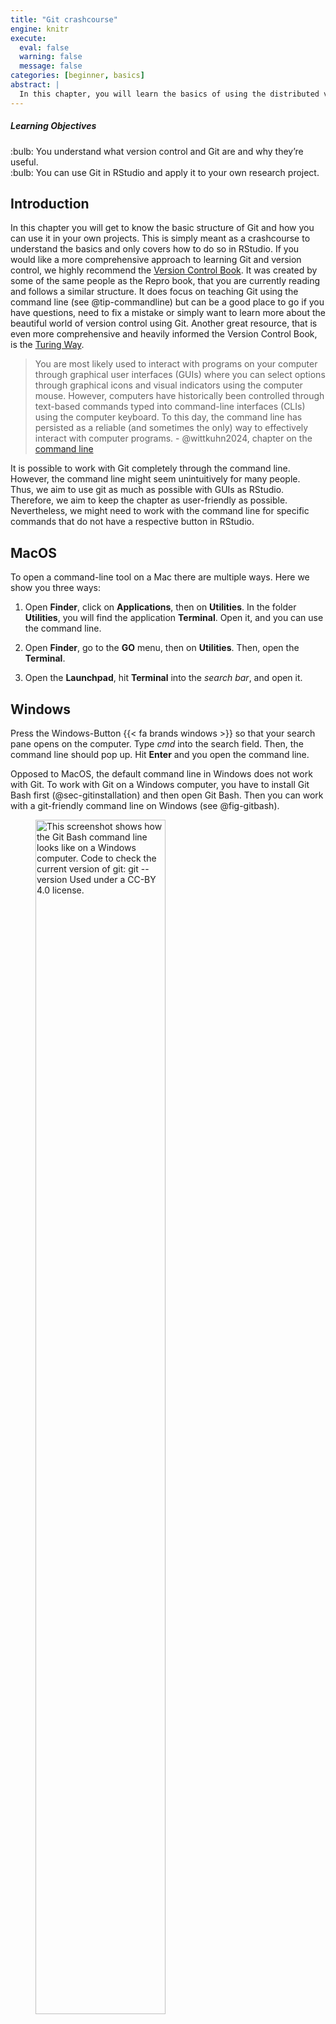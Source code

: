 ```yaml
---
title: "Git crashcourse"
engine: knitr
execute:
  eval: false
  warning: false
  message: false
categories: [beginner, basics]
abstract: |
  In this chapter, you will learn the basics of using the distributed version control system Git in RStudio.
---
```


::: {.callout-tip appearance="minimal"}
<h5>Learning Objectives</h5>

:bulb: You understand what version control and Git are and why they're useful.<br>
:bulb: You can use Git in RStudio and apply it to your own research project.<br>
:::

## Introduction

In this chapter you will get to know the basic structure of Git and how you can use it in your own projects.
This is simply meant as a crashcourse to understand the basics and only covers how to do so in RStudio.
If you would like a more comprehensive approach to learning Git and version control, we highly recommend the [Version Control Book](https://lennartwittkuhn.com/version-control-book/).
It was created by some of the same people as the Repro book, that you are currently reading and follows a similar structure.
It does focus on teaching Git using the command line (see @tip-commandline) but can be a good place to go if you have questions, need to fix a mistake or simply want to learn more about the beautiful world of version control using Git.
Another great resource, that is even more comprehensive and heavily informed the Version Control Book, is the [Turing Way](https://book.the-turing-way.org/reproducible-research/vcs).

::: {#tip-commandline .callout-tip title="What is the command line?" collapse="false"}

>You are most likely used to interact with programs on your computer through graphical user interfaces (GUIs) where you can select options through graphical icons and visual indicators using the computer mouse.
>However, computers have historically been controlled through text-based commands typed into command-line interfaces (CLIs) using the computer keyboard.
>To this day, the command line has persisted as a reliable (and sometimes the only) way to effectively interact with computer programs. - @wittkuhn2024, chapter on the [command line](https://lennartwittkuhn.com/version-control-book/chapters/command-line.html)

:::

It is possible to work with Git completely through the command line.
However, the command line might seem unintuitively for many people.
Thus, we aim to use git as much as possible with GUIs as RStudio.
Therefore, we aim to keep the chapter as user-friendly as possible.
Nevertheless, we might need to work with the command line for specific commands that do not have a respective button in RStudio.

::: {.callout-tip title="How to open the command line on your computer" collapse="false"}

::: panel-tabset
## MacOS

To open a command-line tool on a Mac there are multiple ways.
Here we show you three ways: 

1. Open **Finder**, click on **Applications**, then on **Utilities**.
In the folder **Utilities**, you will find the application **Terminal**.
Open it, and you can use the command line.

1. Open **Finder**, go to the **GO** menu, then on **Utilities**.
Then, open the **Terminal**.

1. Open the **Launchpad**, hit **Terminal** into the *search bar*, and open it.

## Windows

Press the Windows-Button {{< fa brands windows >}} so that your search pane opens on the computer.
Type *cmd* into the search field.
Then, the command line should pop up.
Hit **Enter** and you open the command line.

::: {.callout-note}

Opposed to MacOS, the default command line in Windows does not work with Git.
To work with Git on a Windows computer, you have to install Git Bash first (@sec-gitinstallation) and then open Git Bash.
Then you can work with a git-friendly command line on Windows (see @fig-gitbash).

![This screenshot shows how the Git Bash command line looks like on a Windows computer. Code to check the current version of git: `git --version` Used under a [CC-BY 4.0](https://creativecommons.org/licenses/by/4.0) license.](../static/git-bash.png){#fig-gitbash width="70%"}

:::

:::

:::

### What are Git and version control and why are they useful

You've likely come across the illustration below before in this book, but it helps illustrate why using version control can make your workflow and collaboration that much smoother.

```r
#| results: asis
#| eval: true
#| echo: false
#| label: final-doc-comic
cat(make_figure("final-doc-comic"))
```

Version control allows you to keep working on the same file whilst not losing your previous versions.
Just imagine you are working on a code that's working perfectly fine, let's call this 01_code.
You now add a new feature to 01_code for which you change parts of the previous code.
Accidentally, you've created a bug and now your whole code doesn't run anymore.
You've changed too much to simply remember what you would need to do to get back to 01_code.
Wouldn't it be great to travel back in time to your working 01_code?
In a way version control allows you to do this.
It essentially allows you to take snapshots of your work that you can go back to at any point.  

Git is a software that allows you to do just that.

### Git and reproducibility

Git as version control software is able to follow different versions of code and data.
Thus, it provides information about code and data **evolved** over time.
Hence, it becomes way easier to understand which code and data was used to create e.g. a particular figure.
Further, Git saves a **version history** enabling us to understand the changes made, the purpose of analyses, even months or years later.
Thus, we can remarkably reduce process-based reproducibility errors when using Git (@sec-repro-errors)
Meanwhile, Git hides older versions which keeps your project structure organized.
However, you can still access them if you need them [@community2022].


### Some limitations

Git is not good at tracking very large files such as data sets, which can slow it down quite a bit.
It is also not very good at tracking binary files like videos, images or '.docx' files. 
But if you want to track written work you can use '.md' (Markdown) files instead.

## First steps
### Installation {#sec-gitinstallation}
To use Git, you have to install it first.
Depending on your operating system, this will look different.

::: {.callout-tip title="How to install Git on your computer" collapse="false"}

::: panel-tabset
## {{< fa brands apple >}} MacOS

On recent versions of MacOS (> MacOS Sierra 10.12) Git should come pre- installed.
To check whether Git is pre-installed, head to your command-line/Terminal and enter the following command.

```zsh
git --version
```

When Git is already installed, you should see an output similar to below.

```zsh
#| code-copy: false
git version 2.39.2 (Apple Git-143)
```

When Git is not installed, you will receive a prompt asking you if you want to install it along Xcode command line deleveloper tools.
You will also be asked for your administrator password.
Make sure that you have enough storage on your computer to install the Xcode command line developer tools.

Maybe, you will receive an error message called `xcrun:error`.
If so, check out the [Git installation instructions](https://lennartwittkuhn.com/version-control-book/chapters/installation.html#option-1-terminal) in the version control book [@wittkuhn2024].
The authors describe how to fix it.

## {{< fa brands windows >}} Windows

On [Git for Windows](https://gitforwindows.org/) you can download Git and Bash in one go.
The Bash shell is a commonly used command-line interface, which can be useful for more complex commands.
On the website simply click on the **Download** button and after it has finished downloading, double-click on the installer to start the installation process.
You can accept all the default settings if you have no special requirements such as a specific installation destination.
After running through all the settings, click **Install**.
Once done installing, the Bash shell will open automatically.
To confirm everything worked correctly and Git is installed, run the following command, which should return the Git version.

```bash
git --version
```

```zsh
#| code-copy: false

git version 2.46.0.windows.1
```
:::
:::

### Setting up Git in `.gitconfig`

When you first start using Git, there are some things you need to set up in the `.gitconfig` file.
This file stores all your specific settings.
Using the [command line](http://repro-book/chapters/git-crashcourse.html#introduction), you first need to let Git know who you are.
Your username and email address will be associated with the changes you're tracking with Git.
This is useful, as it allows others to trace back who made which changes.
As you will later use this email address to connect with GitHub, make sure you either use the same email as the one in your GitHub account or use an email address you would be happy to use for your GitHub profile as well!  
To set this up, enter the command below in the command line, replacing 'Your Name' and 'Your Email' with your own.

```bash
git config --global user.name "Name"
git config --global user.email Your Email
```

::: {.callout-important title="Consider privacy concerns!" collapse=false}  
Beware that your username and email address will be publicly visible if you make changes to a public project on e.g., GitHub.
This is very difficult to change or remove later on.
This is relevant if you plan on potentially sharing private projects later on.
Consider if you'd rather use a pseudonym for your username and email address.
:::

The next step is not strictly necessary for functionality but comes highly recommended.
Some older versions of Git still use the terminology of "master" to define the most important branch (There will be more explanation on what branches are later on).
To make the terminology of Git less offensive and more inclusive, there has been a shift to refer to "main" instead.
To ensure your Git will refer to "main" instead of "master", simply run this in your command line:

```bash
git config --global init.defaultBranch main
```

### Repository

In the world of Git, your project is referred to as a repository.
More specifically repository, or repo for short, refers to the folderstructure that you are tracking with Git, which usually is the same as your project.
Sometimes project and repo are used interchangeably but when using Git and GitHub, your project is called a repository.

## Using Git in RStudio

Git is well integrated in RStudio and offers a GUI for Git.
As long as you have Git installed on your computer, it is very easy to use it in RStudio and add it to existing projects.
Whilst originally Git is a command line based program, using the GUI of RStudio makes it more intuitive and can be faster for standard commands than typing them out.
However, for some actions, using the command line is still necessary.

### Setting up Git in an existing R project

Before setting up Git in an existing R-project, make sure you are in your intended project in RStudio ^[:bulb: Tip: How to set up an R-project is explained in the [Good coding practices](https://lennartwittkuhn.com/repro-book/chapters/good-coding-practices.html#sec-rproject) chapter.].
Now, to set up Git, simply go to **Tools > Version Control > Project Setup...** (see below) and choose Git as the version control system in the Pop-up window. Confirm both the initialization of a Git repository in your project, as well as the RStudio restart.

![This screenshot shows where to find the version control feature in RStudio . Used under a [CC-BY 4.0](https://creativecommons.org/licenses/by/4.0) license.](../static/git-initialize.jpg)

Well done, now you should have an additional tab for Git next to your environment pane, which is usually found in the upper right corner.
It should look something like below.

![This screenshot shows where to find Git pane in RStudio. Used under a [CC-BY 4.0](https://creativecommons.org/licenses/by/4.0) license.](../static/git-pane.jpg)

Here you can see all of your projects file, which so far are not tracked by Git.

### The `.gitignore` file {#sec-gitignore}

Now that you've added Git to your repository, a `.gitignore` file was automatically added to it.
This file lists all the files that are **not** tracked aka ignored by Git.
You can and should add files that you don't want to be included in the version history in here.

This is useful to:  

1. Keep your repository **free of unnecessary files**, that would only clutter it.
You should ignore files that can be recreated by using code from your repository, e.g., plots you created in your data analysis.  

2. Keep **private** or sensitive information out of the version control history, which you might later share.  

3. **Not slow down** working with your repository by adding big files, such as datasets to the .gitignore file.
Additionally, you shouldn't need to track changes when it's reproducible from your raw data and code.  

To add files to .gitignore, just open the .gitignore file and **list the files** you don't want to be tracked in it.

```bash
*.pdf # <1>
misc # <2>
```

1. This entry makes Git ignore all `.pdf` files inside your repository.
2. This entry makes Git ignore the `misc` folder inside your repository.

There will already be some files listed there that are being ignored by default.
Your `.gitignore` should look something like this.

![This screenshot shows how a .gitignore file looks like in RStudio . Used under a [CC-BY 4.0](https://creativecommons.org/licenses/by/4.0) license.](../static/git-gitignore.jpg){#fig-git-gitignore}

### Ignore previously tracked files and folders

The simple addition to the `.gitignore` file of the desired files and folders (see @sec-gitignore) does only work conveniently, if they are added to the `.gitignore` file **before** the files and folders were created.
However, it requires an extra step to add files and folders to the `.gitignore` file that have been tracked before.
Consider you have a folder (e.g. `misc`) in your repository that you want to ignore but it was tracked before by git (see @fig-git-gitignore).
If you just add `misc` to the `.gitignore` file, what happens, is that git stop tracking changes for all **new** files and folders in that folder.
However, the files and subfolders that were in the `misc` folder **before**, are **still tracked** by git.
You have to use the command line to not track files and folders that have been tracked before[^1].

[^1]: To the best of our knowledge, no graphical button exists for these cases.
Thus, it requires the use of the command line.

::: {.panel-tabset}
## Ignore tracked folder

To withdraw the tracking of a folder, you have to do two things:

1. You have to add the folder in the `.gitignore` file.
To do so, write the name of your folder in a new line of the `.gitignore` file

2. You have to remove the folder from the cache specifying which documents Git is tracking.
To do so, type the command below in to your command line.

```bash
git rm --cache -r <folder-name> # <1>
```

1. Replace `<folder-name>` by the name of your folder

The `-r` in that command stands for recursive and specifies that all subfolders in the target folder will be ignored, too.

---

##### Example {.unnumbered}

Withdraw tracking from the folder `raw_data` that is a subfolder of the the `data` folder.

```bash
data/raw_data
```

```bash
#| code-copy: false
git rm --cache -r data/raw_data
```

## Ignore tracked file

To withdraw the tracking of a file, you also have to do two things:

1. You have to add the folder in the `.gitignore` file.
To do so, write the name of your folder in a new line of the `.gitignore` file

2. You have to remove the file from the cache specifying which documents Git is tracking.
However, the command is slightly different in comparison to the one for folders.

```bash
git rm --cache <file-name> # <1>
```

1. Replace `<file-name>` by the name of your file.
Remember to put the file extension on the name.

The `-r` is not required anymore, since a file cannot contain other subfolders and files.

---

##### Example {.unnumbered}

Withdraw tracking from the file `participant-003_feedback.pdf` that lies in the folder `feedback` which, in turn, is a subfolder of `misc`.

```bash
misc/feedback/participant-003_feedback.pdf
```

```bash
#| code-copy: false
git rm --cache -r misc/feedback/participant-003_feedback.pdf
```
:::

As you should have figured out, it is useful to think about which files and folders you want or do not want to track before setting up your project.
Nevertheless, changes might arise during your project and this helps you to keep your version control history clean, even when circumstances change.

## General workflow with Git

When using Git, the most basic workflow is:  

1. Make changes to your files and save them as usual  
2. Stage files  
3. Commit your changes  

### Staging

**Staging** is essentially telling Git which files and changes you want it to track in your next commit.
It is like adding items to your shopping cart but not yet buying them.
You have to do this before being able to create a commit.
When staging files, keep in mind what changes and files to include in a single commit.
This can be all the files that you've changed in order to fix a bug or to include a new feature, but could be divided up into smaller commits as well.  

In order to stage a file in RStudio, simply tick the box on the left of the file name in the Git pane. 
There, all your files that have saved changes but aren't yet tracked with Git will show up.
Logically, after you have first initialized Git in a repository, all the files will show up there as they have not yet been tracked.
You can go ahead and stage all the files and then click **Commit** in the Git pane.
Below you can see how this could look like.

![This screenshot shows ow to stage files in RStudio. Used under a [CC-BY 4.0](https://creativecommons.org/licenses/by/4.0) license.](../static/git-inital-staging.jpg)

### Committing
A **commit** is like a screenshot of your current work.
Everything that you have previously **staged** will be included in the next commit and makes up that specific version of your repository that you are saving.

![Commits can be compared to anchors in climbing. When you commit, you create a safety point you can't fall past in your progress. Illustration from the [Openscapes](https://openscapes.org/) blog [_GitHub for supporting, contributing, and failing safely_](https://openscapes.org/blog/2022-05-27-github-illustrated-series/) by Allison Horst and Julia Lowndes. Used under a [CC-BY 4.0](https://creativecommons.org/licenses/by/4.0) license.](../static/git-wickham-bryan-monster-climb.jpg)

In RStudio, after having staged your files you can simply make a commit by pressing the **Commit** button in the Git pane.
Now you add a commit message.
@fig-git-initial-commit shows how this would look like for the initial commit, including the commit message.

![This screenshot shows creating the initial commit in RStudio. Used under a [CC-BY 4.0](https://creativecommons.org/licenses/by/4.0) license.](../static/git-initial-commit.jpg){#fig-git-initial-commit}

For the commit message, it's important to be concise and descriptive of what your changes did, as this is what you will later see listed in the commit history.
If you do want to go back to a previous version later on, the commit messages need to be understandable enough for you and others to easily spot the correct one.
By convention, start your message with a verb in the imperative, e.g., 'Add', 'Fix', 'Remove'.
Now simply press the **Commit** button below the message.
Congrats, you just created your first commit.  

You can create a new commit at any point of time.
It is usually better to commit often rather than seldom.
But also committing too often can make your commit history overwhelming and hard to find specific changes.

::: {.callout-tip title="How to create better commit messages" collapse=false}
It might help you to imagine these two scenarios, when trying to create better commit messages:  
1. Impersonate a strict, tight-lipped, demanding commander that yells what you are supposed to be doing at you in one short sentence.  
2. Think about your message being read by your vicious archnemesis, who doesn't want to understand what you did there.
(Similarly, you could also think about yourself in 5 months time, not having touched your project at all and barely remembering what it was about.)  
Another great way to think about what to include in your commit message are your answers to the questions: 
What?
Why?
Where?
In all of this, please remember: It is still better to commit than to overthink the messages, however your collaborators, including your future self will thank you for not leaving them empty and being concise and precise.
:::

::: {.callout-tip title="Amending a commit" collapse=true}
When creating a new commit you have the option to check the box **Amend previous commit**.
This adds your newly staged changes to the commit you made previously and gives it the commit message you just entered.
This can be useful if you forgot to add some changes or if you are essentially still working on the same thing and want to keep your commit history cleaner.
It can also be useful if you just want to change your previous commit's message.
Simply write the corrected commit message, check the **Amend previous commit** button and commit it.
Just be careful tat you did not stage any files, if you only want to change the message.
:::

::: {.callout-tip title="Why are staging and committing separate actions?" collapse=false}
Staging and committing being separate actions allow you to be more deliberate in what you include in one commit.
Logical units can go together by staging several files before creating a singular commit.
These changed files might depend upon each other or are part of one larger action.
Even if you've made changes across many files already but want to create several commits across them, you can do this by deliberately staging them.
By only staging some of the changed files and creating a first commit and then staging the rest and creating a second commit, you can create more logical and clean commits.
In your workflow, you can get a better overview and avoid forgetting files to include in a commit, by already staging them once you are done with changes within them.
You can also stage only parts of the changes you've made by **staging chunks**.
This way you can include only some lines in a commit even if you made other changes to a file as well.
You can do this in the commit window, by first selecting your file and then selecting **Stage chunk** above the parts you've changed within a file. 
If you want to stage most of the changes, you can first stage the whole file and then select **Unstage chunks** above the lines you don't want to stage.
:::

::: {.callout-tip title="View the changes you are about to commit" collapse="true"}
As you can see in @fig-git-initial-commit, in the lower part of the window some lines are marked green.
These are lines that have changed in that specific document compared to the last commit you made.
In @fig-git-initial-commit, the first commit is shown.
Thus, all lines are now added into that document.
If you change your document and remove some lines of e.g. code, these lines are marked red (see @fig-git-history-love-message).
Hence, Git shows you which document will change in which line.
:::

### Retrieving previous versions

One major advantages of version control is being able to retrieve previous versions of your documents.
To do this, click the **History** button in the Git pane.
This shows you a list of your previous commits, e.g., in the screenshot below, you can see the commit '63289c71' with the commit message "Add love message to version control".

![This screenshot shows the commit history of a repository in RStudio. Used under a [CC-BY 4.0](https://creativecommons.org/licenses/by/4.0) license.](../static/git-history-love-message.jpg){#fig-git-history-love-message}

Here, you can already see, why descriptive commit messages are so valuable, especially when there will be more than just three commits.  
You can see which changes were made in that commit.
Navigate to the version you want to bring back and select **View file @ **.  
**Save as** allows you to replace your current file with the previous version you are looking at now.

![A screenshot of a previously committed file. Used under a [CC-BY 4.0](https://creativecommons.org/licenses/by/4.0) license.](../static/git-revert-history-save.jpg)

Simply save it as you are prompted to do.
Now as a last step, save, stage and commit the file again as you normally would, to have Git track the change you just made.
Now, you just travelled back in time and reset your file to a previous version.
The versions of the file that you have changed in between the commit you went back to and the first time you made that commit are still there in your commit history.
This way you could also return to them later on if you change your mind.

## Branches

Branches allow you to work on your project in several versions at the same time.
You can keep your main repo unchanged, whilst figuring out how to fix a bug or plot your analysis on a different branch.
This let's you keep your working code safe whilst you add or modify things in a separate branch.
Once you're happy with changes made you can move them from that branch to your actual main branch.
A good example for research could be that you want to try out different visualizations of your results.
Instead of fidgeting with the same plot to try out different styles and having to revert to old commits to get back to the previous version, you can have several branches to try out new styles and if you like your plot, add it to your main branch.
Another example might be that you write a research paper in a Git-friendly environment (see Chapter about Quarto).
Branches are very helpful if you have different ideas of how to structure e.g. your theoretical background.
You can work on different ideas simultaneously while keeping your project structure clean.

The default branch in Git, where essentially your final results will land is called **main**. 
As touched on [previously](http://https://lennartwittkuhn.com/repro-book/chapters/git-crashcourse.html#setting-up-git-in-.gitconfig) in older versions of Git this was referred to as "master".

![This illustration shows a main branch in grey with several other branches. Each dot is a commit. From main at the third commit, a blue Feature A branch was created. From this Feature A branch another Feature A-1 branch was created after the second commit on Feature A. Feature A-1 now already includes the changes made in Feature A. Both branches were merged back into main. The Feature B branch has two commits but hasn't yet been merged back into main. Image from [Chapter "Git Branches"](https://book.the-turing-way.org/reproducible-research/vcs/vcs-git-branches.html) of the ["The Turing Way handbook to reproducible, ethical and collaborative data science"](https://book.the-turing-way.org/), used under a [Creative Commons Attribution 4.0 License](https://github.com/the-turing-way/the-turing-way/blob/main/LICENSE.md).](../static/git-turing-way-branching.jpg)

Branches allow you to work on a version of your repo whilst keeping the working version safe and separate as main.
You can mess around and experiment on other branches and once you are content with your changes you can add them to your main branch.
If you are not, you can just as easily abandon that branch, delete it and start fresh on a new branch, without impacting your main version.  
Additionally to keeping a working version of your code safe, it allows you to work on several issues or additions at the same time in separate branches.
You can always switch between these branches and your working code.
You can refer back to main easily or quickly prioritize one addition whilst keeping your other work-in-progress separate and safe to return to later on their respective branches.  
If you work on a repo together with other people, you can each work on a different branch at the same time and give each other access to these branches by using a remote repository, which we will briefly talk about later.

### Create a branch

To add a new branch to your repository, head to **Git pane > New Branch** and give your branch a descriptive but short name.
Naming your branches systematically with 'bugfix/'or 'feature/' etc. is helpful to easily identify what the aim of each branch is, making collaboration easier.

![Screenshot of adding a new branch called feature/intro in RStudio. Used under a [CC-BY 4.0](https://creativecommons.org/licenses/by/4.0) license.](../static/git-new-branch.jpg)

Once you've created a new branch, you essentially have a copy of your `main` and can change all the files however you want.
Staging and committing works just as usual.
You can switch between your branches by clicking on them in your Git pane.
Always make sure you are on the correct branch when making changes.

![Screenshot of viewing branches in RStudio. Used under a [CC-BY 4.0](https://creativecommons.org/licenses/by/4.0) license.](../static/git-view-branches.jpg)

::: {.callout-warning title="Pay attention to create new branches from main" collapse=true}
When creating a new branch, Git creates this branch from whichever branch you are on at the moment.
If you want to create a new branch from main, always double-check that you are on main.
:::

### Merging

Once you are happy with your changes in a branch and want to add it to your main you have to **merge** them.
Merging one branch into another refers to adding the changes you've made there to your other branch, often 'main'.
To do this, make sure you are on the branch you want to merge **into**, so add your changes to, which will often be main. To merge, go to your terminal in RStudio and run the following command:

``` bash
git merge <your branch>
```

::: {.callout-warning title="Merge conflicts" collapse="true"}
Sometimes, when you work on different branches and try to merge them, merge conflicts can occur.
In this occasion, Git is unable to resolve differences between branches and requests you to specify how to handle these differences.
When merge conflicts happen to you, do not be afraid.
Take a good look at the [respective section](https://lennartwittkuhn.com/version-control-book/chapters/branches.html#merge-conflicts) in the Version Control Book [@wittkuhn2024].
:::

### Delete a branch

After you have merged the branch, you can also delete the branch to keep your working environment clean.
Again, there is no button in RStudio to do that for you.
Thus, you will need to use the command line to do that.
To delete a branch, you use the `git branch -d` command:

```bash
git branch -d <your branch>
```

::: {.callout-caution title="Do not delete the main branch"}
Technically, you can delete your main branch like any other branch.
However, we do not recommend it to avoid any confusion.
:::

## Outlook: Remote repositories

This chapter introduced Git to you as software that makes it possible to track your changes of your research project, take snapshots of it, and go back to any given snapshot you want.
However, Git is also very powerful when it comes to collaborative work.
Think of @fig-final-doc-comic. A researcher and a supervisor work collaboratively on a manuscript.
Opposed to the time consuming way displayed in @fig-final-doc-comic, remote repositories can make things easier.
Thus, process-based reproducibility errors can also be reduced in collaborative settings.

The possibility to make your repositories available remotely makes Git and online platforms such as GitHub very valuable for collaboration.
GitHub is often referred to as it is the most popular platform and as a student you can get a free pro-account.
This allows you to transfer your local repositories to online platforms, where not only you can make use of features to better structure your project and workflow but most importantly your collaborators can easily access the repository.

Collaborators can simultaneously work on the same file in different or the same branches on their local repositories and once done, both can "upload", or **push** their versions to the remote repository.
On these online platforms such as GitHub, you can easily comment on the changes and merge them into other branches.
Other collaborators can easily "download", or **pull** these other versions to their own local repository.

Another advantage is that you can easily make your repository accessible to others.
In a publication, you can refer to your remote repository for easy access to not only your repository but also your version history.
This can make it easier to follow your work and train of thought.

You can also use this to simply optimize your own workflow and have a backup that's independent of your local computer and can be accessed from anywhere.
Repositories don't need to be public to to collaborated on, you can also keep them private and specifically invite your other contributors to them.

**Advantages of using remote repositories**:  
1. Collaboration  
2. Easy publishing/sharing of your work  
3. Backup  
4. Workflow optimization  

If you want to learn more about using remote repositories and connecting your local repository to a remote one, check out [The Version Control Book-Remotes: Introduction](https://lennartwittkuhn.com/version-control-book/chapters/remotes-intro.html).
You can also have a look at [The Turing Way](https://book.the-turing-way.org/collaboration/github-novice) for how to begin using GitHub.

<!--
### GitHub

GitHub is a popular platform for hosting remote repositories.
You can connect to it and have all your lo
As a student, you have free access to the pro-version of GitHub, which allows you to create XYZ?

### Connecting to GitHub

There are several things you need to do the first time you want to create a remote repository.  
1. Create a GitHub Account.
You can follow the instructions for creating a GitHub account here on the [Version Control Book-Connecting to a remote](https://lennartwittkuhn.com/version-control-book/chapters/remotes-intro.html#creating-an-account).
2. In order to connect to GitHub, you need to establish an authentication method.
This is in order to ensure that you are actually allowed to access and change certain repositories, when accessing them from your local computer and is necessary before being able to connect a local to a remote repository.
In order to to this, please refer to the [Version Control Book](https://lennartwittkuhn.com/version-control-book/chapters/remotes-intro.html#authentication) as it provides detailed instructions for both Windows and MacOS users.
Unfortunately in this case, you can not do this using the RStudio GUI but instead use your command line.
This is a once time process, so please don't be deterred by it and the advantages of having access to your remote repositories definitively makes it worthwhile.

### Connecting your local and remote repository

After having successfully created a GitHub account and setting up the authentication method, you can now move on to creating your first repository on GitHub and connecting it to your local repository.
Simply head to the [GitHub Startpage](https://github.com/) (make sure you are logged in) , click on the **+ > New repository**. 

![This screenshot shows where to find the 'New repository' feature on GitHub. Used under a [CC-BY 4.0](https://creativecommons.org/licenses/by/4.0) license.](../static/github-new-repo.jpg)

Now, you can go ahead and set up your repository by assigning it a name.
To simplify things for yourself and avoid confusion once you have several repositories on GitHub, a good option is to give your remote repository the same name as your local repository.
You also have to choose whether you want to make your repository 'Public' or 'Private'.
A public repository and its content can be viewed by anyone.
A private repository only you and explicitly added collaborators can view and add to.
You can change this setting later on, meaning that whilst working on it, you want to keep your code and other files private but upon publication want to make it accessible to be easily reproducible.  
Other than that, you can simply click **Create repository** at the bottom of the page and you've just created your first GitHub repository.

Now, as a last step, you need to connect your local and remote repositories.
Do do this, simply copy the HTTPS **or** SSH URL and head back to your repository in RStudio.

::: {.callout-warning title="SSH vs PAT URL" collapse=false}
Take care to use the HTTPS URL (httsp://) if you use PAT for authentication and the SSH URL (git@github.com) if you use an SSH key.
:::

![This screenshot shows where to find the HTTPS and SSH URL on a repository on GitHub. Used under a [CC-BY 4.0](https://creativecommons.org/licenses/by/4.0) license.](../static/github-startpage-repo.jpg)

Now you now run the command 'git remote add origin <your SSH or HTTPS URL>' in your terminal (see below).

To check if adding your remote repository has properly worked, you can run the command 'git remote -v', which should return the following output, referencing the remote repository you just added.

```markdown
#| code-copy: false
origin  git@github.com: <your username/name of your repo>.git (fetch)
origin  git@github.com: <your username/name of your repo>.git (push)
```

### Pushing 

Now you have your remote and local repository connected.
However, as of now, none of the contents of your local repository are on the remote one.
To get them there, you **push** it to the remote.
This in a way "uploads" your local files and later on your changes to the designated remote repository.
In order to push for the first time, go to your terminal and use the command 'git push -u origin main'.
This tells Git that you want to push your main branch to your remote repository which is commonly referred to as 'origin'.
The marker '-u' tells git that it should also call the remote branch main, same as your local version.
Have a look below what the output message after the initial push can look like in RStudio.
Now the files on the main branch of your local and remote repository should look the same.

![This screenshot shows the output after the initial push to a remote repository in RStudio. Used under a [CC-BY 4.0](https://creativecommons.org/licenses/by/4.0) license.](../static/git-remote-initial-push.jpg)

After this initial push, you can use RStudio's GUI again and when wanting to push just make sure you are on the right branch and use 'Push' in the Git pane, which has the green arrow next to it.

### Pull requests

![This screenshot shows . Used under a [CC-BY 4.0](https://creativecommons.org/licenses/by/4.0) license.](../static/github-create-pr.jpg)

### Issues

![This screenshot shows the creation of an issue on GitHub. Used under a [CC-BY 4.0](https://creativecommons.org/licenses/by/4.0) license.](../static/github-issue.jpg)

### Collaborative GitHub workflow

Now that you have a remote repository, it is very easy to collaborate with others using it.
Instead of having to send each other files back and forth, having to wait for others to edit them before being able to move on with your part, as well as having many different versions
Simply add them in the repositories settings under access.
They can then accept this collaborator role and 
-->

## Acknowledgments

This chapter was heavily informed by [The Version Control Book](https://lennartwittkuhn.com/version-control-book/) and [The Turing Way](https://book.the-turing-way.org/reproducible-research/vcs).


